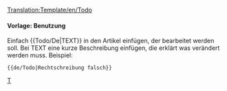 <noinclude>[[Translation:Template/en/Todo]]</noinclude>{{de/Ambox| Typ   = Notiz
| Bild  = en/Klipper.png
| Text  = <strong>Todo</strong><br />{{{1|Wer diese Vorlage hinzugefügt hat, hat nicht festgelegt, was gemacht werden muss, also muss sie entfernt oder aktualisiert werden.}}}
}}<includeonly>{{{2|[[Category:en/To do]]}}}</includeonly><noinclude>

====Vorlage: Benutzung====
Einfach <nowiki>{{</nowiki>Todo/De<nowiki>|TEXT}}</nowiki> in den Artikel einfügen, der bearbeitet werden soll. Bei TEXT eine kurze Beschreibung einfügen, die erklärt was verändert werden muss.
Beispiel:
<pre>{{de/Todo|Rechtschreibung falsch}}</pre>

[[Category:de/Message-Boxen|T]]</noinclude>